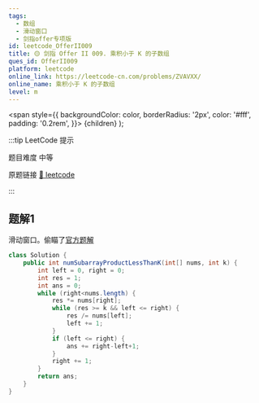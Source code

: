 ```yaml
---
tags:
  - 数组
  - 滑动窗口
  - 剑指offer专项版
id: leetcode_OfferII009
title: 🟡 剑指 Offer II 009. 乘积小于 K 的子数组
ques_id: OfferII009
platform: leetcode
online_link: https://leetcode-cn.com/problems/ZVAVXX/
online_name: 乘积小于 K 的子数组
level: m
---
```


  <span
    style={{
      backgroundColor: color,
      borderRadius: '2px',
      color: '#fff',
      padding: '0.2rem',
    }}>
    {children}
  </span>
);

:::tip LeetCode 提示

题目难度 <Highlight color="#ffc01e">中等</Highlight>

原题链接 [🔗 leetcode](https://leetcode-cn.com/problems/ZVAVXX/)

:::

## 题解1

滑动窗口。偷瞄了[官方题解](https://leetcode-cn.com/problems/subarray-product-less-than-k/solution/cheng-ji-xiao-yu-kde-zi-shu-zu-by-leetcode/)


```java
class Solution {
    public int numSubarrayProductLessThanK(int[] nums, int k) {
        int left = 0, right = 0;
        int res = 1;
        int ans = 0;
        while (right<nums.length) {
            res *= nums[right];
            while (res >= k && left <= right) {
                res /= nums[left];
                left += 1;
            }
            if (left <= right) {
                ans += right-left+1;
            }
            right += 1;
        }
        return ans;
    }
}
```
